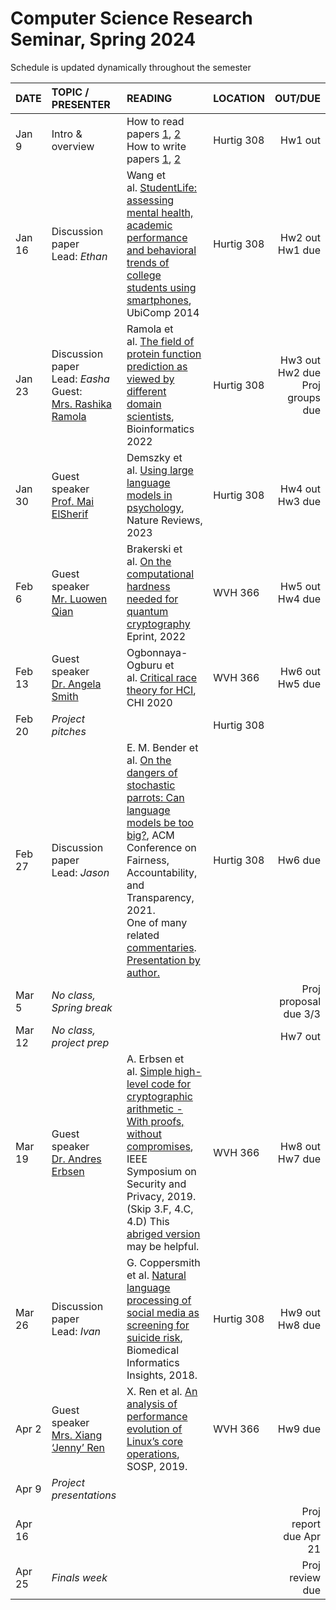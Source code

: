 <h1> Computer Science Research Seminar, Spring 2024 </h1>
Schedule is updated dynamically throughout the semester
</br>

<font size="3">

| DATE        | TOPIC / PRESENTER |READING           |LOCATION |      OUT/DUE |
| ------   |:------------------|:---------------------------------|:------| --------:| 
| Jan 9 | Intro & overview |  How to read papers [1](https://dl.acm.org/citation.cfm?id=1595493), [2](https://dl.acm.org/citation.cfm?id=1273458)<br>How to write papers [1](https://homes.cs.washington.edu/~mernst/advice/write-technical-paper.html), [2](https://www.nature.com/articles/d41586-019-02918-5)       | Hurtig 308 |  Hw1 out | 
| Jan 16 |Discussion paper</br>Lead: *Ethan* | Wang et al. [StudentLife: assessing mental health, academic performance and behavioral trends of college students using smartphones](https://dl-acm-org.ezproxy.neu.edu/doi/10.1145/2632048.2632054), UbiComp 2014 | Hurtig 308 |  Hw2 out</br>Hw1 due | 
| Jan 23 | Discussion paper</br>Lead: *Easha*</br>Guest:</br>[Mrs. Rashika Ramola](https://www.khoury.northeastern.edu/people/rashika-ramola/) | Ramola et al. [The field of protein function prediction as viewed by different domain scientists](https://academic.oup.com/bioinformaticsadvances/article/2/1/vbac057/6670646), Bioinformatics 2022 | Hurtig 308 |  Hw3 out</br>Hw2 due</br>Proj groups due | 
| Jan 30 |Guest speaker</br> [Prof. Mai ElSherif](https://www.maielsherief.com/) |  Demszky et al. [Using large language models in psychology](https://www.nature.com/articles/s44159-023-00241-5), Nature Reviews, 2023 | Hurtig 308 |  Hw4 out</br>Hw3 due | 
| Feb 6  | Guest speaker</br> [Mr. Luowen Qian](https://cs-people.bu.edu/luowenq/) |Brakerski et al. [On the computational hardness needed for quantum cryptography](https://eprint.iacr.org/2022/1181.pdf) Eprint, 2022 | WVH 366 |  Hw5 out</br>Hw4 due  | 
| Feb 13 | Guest speaker</br>[Dr. Angela Smith](https://angeladrsmith.com/) | Ogbonnaya-Ogburu et al. [Critical race theory for HCI](https://dl-acm-org.ezproxy.neu.edu/doi/abs/10.1145/3313831.3376392), CHI 2020 | WVH 366 |  Hw6 out</br>Hw5 due | 
| Feb 20 |  *Project pitches* |   | Hurtig 308 |  |
| Feb 27 | Discussion paper</br>Lead: *Jason* | E. M. Bender et al. [On the dangers of stochastic parrots: Can language models be too big?](https://dl.acm.org/doi/abs/10.1145/3442188.3445922), ACM Conference on Fairness, Accountability, and Transparency, 2021.<br> One of many related [commentaries](https://www.lrb.co.uk/blog/2021/february/stochastic-parrots).</br> [Presentation by author.](https://www.turing.ac.uk/events/dangers-stochastic-parrots) | Hurtig 308 |  Hw6 due  | 
| Mar 5  | *No class, Spring break* |   |  | Proj proposal due 3/3  | 
| Mar 12 | *No class, project prep* | | |  Hw7 out  |  
| Mar 19 | Guest speaker</br>[Dr. Andres Erbsen](https://andres.systems/)| A. Erbsen et al. [Simple high-level code for cryptographic arithmetic - With proofs, without compromises](http://adam.chlipala.net/papers/FiatCryptoSP19/FiatCryptoSP19.pdf), IEEE Symposium on Security and Privacy, 2019. (Skip 3.F, 4.C, 4.D) This [abriged version](https://dspace.mit.edu/bitstream/handle/1721.1/131080/fiat-crypto.pdf) may be helpful. | WVH 366 |  Hw8 out</br>Hw7 due | 
| Mar 26 | Discussion paper</br>Lead: *Ivan* | G. Coppersmith et al. [Natural language processing of social media as screening for suicide risk](https://journals.sagepub.com/doi/full/10.1177/1178222618792860), Biomedical Informatics Insights, 2018. |Hurtig 308 |  Hw9 out</br>Hw8 due  | 
| Apr 2  | Guest speaker</br>[Mrs. Xiang 'Jenny' Ren](https://jrenx.github.io/)|  X. Ren et al. [An analysis of performance evolution of Linux’s core operations](https://dl.acm.org/doi/pdf/10.1145/3341301.3359640), SOSP, 2019.| WVH 366 |  Hw9 due  | 
| Apr 9  | *Project presentations* | | |    | 
| Apr 16 |  |   |  | Proj report due Apr 21  | 
| Apr 25 |  *Finals week* |            |            | Proj review due   | 
</font>







